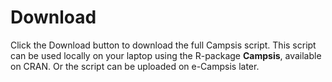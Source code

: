 # Download

Click the Download button to download the full Campsis script. This script can be used locally on your laptop using the R-package **Campsis**, available on CRAN. Or the script can be uploaded on e-Campsis later.
